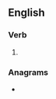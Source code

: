 ==English==

===Verb===
{{head|en|verb form}}

# {{en-past of|hibernate}}

===Anagrams===
* {{anagrams|en|breathed in|inbreathed}}